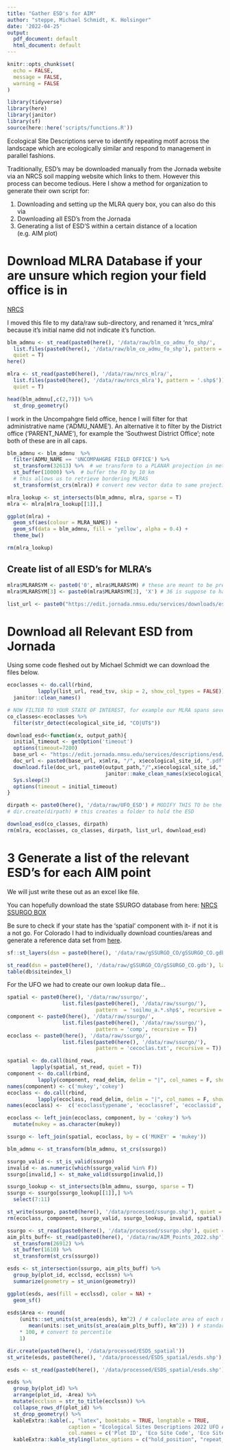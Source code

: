 ```yaml
---
title: "Gather ESD's for AIM"
author: "steppe, Michael Schmidt, K. Holsinger"
date: '2022-04-25'
output:
  pdf_document: default
  html_document: default
---
```


```r
knitr::opts_chunk$set(
  echo = FALSE,  
  message = FALSE, 
  warning = FALSE 
)
```

```r
library(tidyverse)
library(here)
library(janitor)
library(sf)
source(here::here('scripts/functions.R'))
```


Ecological Site Descriptions serve to identify repeating motif across the landscape which are ecologically similar and respond to management in parallel fashions. 

Traditionally, ESD's may be downloaded manually from the Jornada website via an NRCS soil mapping website which links to them. However this process can become tedious. Here I show a method for organization to generate their own script for:

1) Downloading and setting up the MLRA query box, you can also do this via 
2) Downloading all ESD's from the Jornada
3) Generating a list of ESD'S within a certain distance of a location (e.g. AIM plot)

# Download MLRA Database if your are unsure which region your field office is in

[NRCS](https://www.nrcs.usda.gov/wps/portal/nrcs/detail/soils/survey/?cid=nrcs142p2_053624)

I moved this file to my data/raw sub-directory, and renamed it 'nrcs_mlra' because it's initial name did not indicate it's function.

```r
blm_admnu <- st_read(paste0(here(), '/data/raw/blm_co_admu_fo_shp/',
  list.files(paste0(here(), '/data/raw/blm_co_admu_fo_shp'), pattern = '.shp$')), 
  quiet = T)
here()

mlra <- st_read(paste0(here(), '/data/raw/nrcs_mlra/',
  list.files(paste0(here(), '/data/raw/nrcs_mlra'), pattern = '.shp$')), 
  quiet = T)

head(blm_admnu[,c(2,7)]) %>% 
  st_drop_geometry()
```

I work in the Uncompahgre field office, hence I will filter for that administrative name ('ADMU_NAME'). An alternative it to filter by the District office ('PARENT_NAME'), for example the 'Southwest District Office'; note both of these are in all caps. 

```r
blm_admnu <- blm_admnu  %>% 
  filter(ADMU_NAME == 'UNCOMPAHGRE FIELD OFFICE') %>% 
  st_transform(32613) %>%  # we transform to a PLANAR projection in meters so we can buffer it
  st_buffer(10000) %>%  # buffer the FO by 10 km  
  # this allows us to retrieve bordering MLRAS
  st_transform(st_crs(mlra)) # convert new vector data to same projection as mlra

mlra_lookup <- st_intersects(blm_admnu, mlra, sparse = T)
mlra <- mlra[mlra_lookup[[1]],]

ggplot(mlra) +
  geom_sf(aes(colour = MLRA_NAME)) +
  geom_sf(data = blm_admnu, fill = 'yellow', alpha = 0.4) +
  theme_bw()

rm(mlra_lookup)
```

## Create list of all ESD's for MLRA's

```r
mlra$MLRARSYM <- paste0('0', mlra$MLRARSYM) # these are meant to be preceded by a leading 0
mlra$MLRARSYM[3] <- paste0(mlra$MLRARSYM[3], 'X') # 36 is suppose to have a trailing X.... this only applies to me!!!!!

list_url <- paste0("https://edit.jornada.nmsu.edu/services/downloads/esd/", mlra$MLRARSYM, "/class-list.txt")
```

# Download all Relevant ESD from Jornada

Using some code fleshed out by Michael Schmidt we can download the files below. 
```r
ecoclasses <- do.call(rbind,
          lapply(list_url, read_tsv, skip = 2, show_col_types = FALSE)) %>% 
  janitor::clean_names()

# NOW FILTER TO YOUR STATE OF INTEREST, for example our MLRA spans several States
co_classes<-ecoclasses %>%
  filter(str_detect(ecological_site_id, "CO|UT$"))

download_esd<-function(x, output_path){
  initial_timeout <- getOption('timeout')
  options(timeout=7200)
  base_url <- "https://edit.jornada.nmsu.edu/services/descriptions/esd/"
  doc_url <- paste0(base_url, x$mlra, "/", x$ecological_site_id, ".pdf")
  download.file(doc_url, paste0(output_path,"/",x$ecological_site_id," - ",
                                janitor::make_clean_names(x$ecological_site_name),".pdf"), mode="wb")
  Sys.sleep(3)
  options(timeout = initial_timeout)
}

dirpath <- paste0(here(), '/data/raw/UFO_ESD') # MODIFY THIS TO be the folder you want to hold your esd
# dir.create(dirpath) # this creates a folder to hold the ESD 

download_esd(co_classes, dirpath)
rm(mlra, ecoclasses, co_classes, dirpath, list_url, download_esd)
```

# 3 Generate a list of the relevant ESD's for each AIM point

We will just write these out as an excel like file. 

You can hopefully  download the state SSURGO database from here: 
[NRCS SSURGO BOX](https://nrcs.app.box.com/v/soils/folder/148414960239)

Be sure to check if your state has the 'spatial' component with it- if not it is a not go. For Colorado I had to individually download counties/areas and generate a reference data set from [here](https://websoilsurvey.sc.egov.usda.gov/App/WebSoilSurvey.aspx). 

```r
sf::st_layers(dsn = paste0(here(), '/data/raw/gSSURGO_CO/gSSURGO_CO.gdb'))

st_read(dsn = paste0(here(), '/data/raw/gSSURGO_CO/gSSURGO_CO.gdb'), layer = 'mapunit') # ESDs live here
table(db$siteindex_l)
```

For the UFO we had to create our own lookup data file...
```r

spatial <- paste0(here(), '/data/raw/ssurgo/',
                  list.files(paste0(here(), '/data/raw/ssurgo/'), 
                             pattern  = 'soilmu_a.*.shp$', recursive = T))
component <- paste0(here(), '/data/raw/ssurgo/',
                  list.files(paste0(here(), '/data/raw/ssurgo/'), 
                             pattern = 'comp', recursive = T))
ecoclass <- paste0(here(), '/data/raw/ssurgo/',
                  list.files(paste0(here(), '/data/raw/ssurgo/'), 
                             pattern = 'cecoclas.txt', recursive = T))

spatial <- do.call(bind_rows,
        lapply(spatial, st_read, quiet = T))
component <- do.call(rbind,
          lapply(component, read_delim, delim = "|", col_names = F, show_col_types = FALSE))[,108:109]
names(component) <- c('mukey','cokey')
ecoclass <- do.call(rbind,
          lapply(ecoclass, read_delim, delim = "|", col_names = F, show_col_types = FALSE))
names(ecoclass) <-  c('ecoclasstypename', 'ecoclassref', 'ecoclassid', 'ecoclassname', 'cokey', 'coecoclasskey')

ecoclass <- left_join(ecoclass, component, by = 'cokey') %>% 
  mutate(mukey = as.character(mukey))

ssurgo <- left_join(spatial, ecoclass, by = c('MUKEY' = 'mukey')) 

blm_admnu <- st_transform(blm_admnu, st_crs(ssurgo))

ssurgo_valid <- st_is_valid(ssurgo)
invalid <- as.numeric(which(ssurgo_valid %in% F))
ssurgo[invalid,] <- st_make_valid(ssurgo[invalid,])

ssurgo_lookup <- st_intersects(blm_admnu, ssurgo, sparse = T)
ssurgo <- ssurgo[ssurgo_lookup[[1]],] %>% 
  select(7:11)

st_write(ssurgo, paste0(here(), '/data/processed/ssurgo.shp'), quiet = T)
rm(ecoclass, component, ssurgo_valid, ssurgo_lookup, invalid, spatial)
```


```r

ssurgo <- st_read(paste0(here(), '/data/processed/ssurgo.shp'), quiet = T)
aim_plts_buff<- st_read(paste0(here(), '/data/raw/AIM_Points_2022.shp'), quiet = T) %>% 
  st_transform(26912) %>% 
  st_buffer(1610) %>% 
  st_transform(st_crs(ssurgo))

esds <- st_intersection(ssurgo, aim_plts_buff) %>% 
  group_by(plot_id, ecclssd, ecclssn) %>% 
  summarize(geometry = st_union(geometry)) 

ggplot(esds, aes(fill = ecclssd), color = NA) +
  geom_sf() 
 
esds$Area <- round( 
    (units::set_units(st_area(esds), km^2) / # caluclate area of each mapped ESD
       mean(units::set_units(st_area(aim_plts_buff), km^2)) ) # standardize areas to mean area of buffer
    * 100, # convert to percentile
    1) 

dir.create(paste0(here(), '/data/processed/ESDS_spatial'))
st_write(esds, paste0(here(), '/data/processed/ESDS_spatial/esds.shp'), quiet = T)
```

```r

esds <- st_read(paste0(here(), '/data/processed/ESDS_spatial/esds.shp'), quiet = T)

esds %>% 
  group_by(plot_id) %>% 
  arrange(plot_id, -Area) %>% 
  mutate(ecclssn = str_to_title(ecclssn)) %>% 
  collapse_rows_df(plot_id) %>% 
  st_drop_geometry() %>% 
  kableExtra::kable(., "latex", booktabs = TRUE, longtable = TRUE, 
                    caption = "Ecological Sites Descriptions 2022 UFO AIM", 
                    col.names = c('Plot ID', 'Eco Site Code', 'Eco Site Name', 'Percent Area')) %>%
  kableExtra::kable_styling(latex_options = c("hold_position", "repeat_header")) 

```

